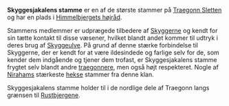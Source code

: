 {{title:Skyggesjakalens stamme}}
{{author:Laura Holmegaard}}
{{timestamp:2010-06-16T10:35:13Z}}
{{copyright:Skyggesjakalens stamme}}
'''Skyggesjakalens stamme''' er en af de største stammer på [[Traegonn Sletten]] og har en plads i [[Himmelbjergets højråd]].

Stammens medlemmer er udprægede tilbedere af [[Skygge|Skyggerne]] og kendt for sin tætte kontakt til disse væsener, hvilket blandt andet kommer til udtryk i deres brug af [[Skyggeulv|Skyggeulve]]. På grund af denne stærke forbindelse til Skyggerne, der er kendt for at være ildesindede og farlige selv for de, som kender dem indgående og tjener dem trofast, er Skyggesjakalens stamme frygtet selv blandt andre [[traegonner|traegonnere]], men også højt respekteret. Nogle af [[Niraham|Nirahams]] stærkeste [[heks|hekse]] stammer fra denne klan.

Skyggesjakalens stamme holder til i de nordlige dele af Traegonn langs grænsen til [[Rustbjergene]].